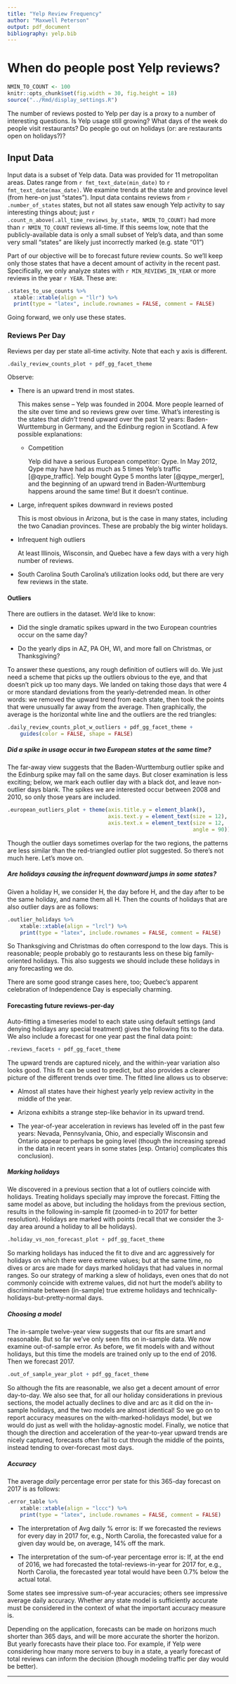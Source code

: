 ```yaml
---
title: "Yelp Review Frequency"
author: "Maxwell Peterson"
output: pdf_document
bibliography: yelp.bib
---
```


# When do people post Yelp reviews?

```r
NMIN_TO_COUNT <- 100
knitr::opts_chunk$set(fig.width = 30, fig.height = 18)
source("../Rmd/display_settings.R")
```

The number of reviews posted to Yelp per day is a proxy to
a number of interesting questions. Is Yelp usage still growing? What days of
the week do people visit restaurants? Do people go out on holidays (or: are
restaurants open on holidays?)?

## Input Data
Input data is a subset of Yelp data. Data was provided for 11 metropolitan areas.
Dates range from `r fmt_text_date(min_date)` to
`r fmt_text_date(max_date)`. We examine trends at the state and province level
(from here-on just "states"). Input data contains reviews from
`r .number_of_states` states, but not all states saw enough Yelp activity to
say interesting things about; just
`r .count_n_above(.all_time_reviews_by_state, NMIN_TO_COUNT)`
had more than `r NMIN_TO_COUNT` reviews all-time. If this seems low, note that
the publicly-available data is only a small subset of Yelp's data, and than
some very small "states" are likely just incorrectly marked (e.g. state "01")

Part of our objective will be to forecast future review counts. So we'll
keep only those states that have a decent amount of activity in the recent past.
Specifically, we only analyze states with `r MIN_REVIEWS_IN_YEAR` or more
reviews in the year `r YEAR`.  These are:
```r
.states_to_use_counts %>%
  xtable::xtable(align = "llr") %>%
  print(type = "latex", include.rownames = FALSE, comment = FALSE)
```

Going forward, we only use these states.

\pagebreak
      	
### Reviews Per Day
Reviews per day per state all-time activity.
Note that each y axis is different.

```r
.daily_review_counts_plot + pdf_gg_facet_theme
```

Observe:
	
* There is an upward trend in most states.
  
    This makes sense -- Yelp was founded
    in 2004. More people learned of the site over time and so reviews grew over time.
    What's interesting is the states that *didn't* trend upward over the past 12 years:
    Baden-Wurttemburg in Germany, and the Edinburg region in Scotland. A few
    possible explanations:

    + Competition
    
        Yelp did have a serious European competitor: Qype. In May 2012, Qype 
        may have had as much as 5 times Yelp's traffic [@qype_traffic].
	Yelp bought Qype 5 months later [@qype_merger], and the beginning of an
	upward trend in Baden-Wurttemburg happens around the same time!
	But it doesn't continue.

* Large, infrequent spikes downward in reviews posted

    This is most obvious in Arizona, but is the case in many states, including
    the two Canadian provinces. These are probably the big winter holidays.

* Infrequent high outliers

    At least Illinois, Wisconsin, and Quebec have a few days with a very high
    number of reviews.

* South Carolina
    South Carolina's utilization looks odd, but there are very few reviews
    in the state.

\pagebreak
    
#### Outliers
There are outliers in the dataset. We'd like to know:

* Did the single dramatic spikes upward in the two European countries occur
  on the same day?

* Do the yearly dips in AZ, PA OH, WI, and more fall on Christmas, or
  Thanksgiving?

To answer these questions, any rough definition of outliers will do.
We just need a scheme that picks up the outliers obvious to the eye, 
and that doesn't pick up too many days.
We landed on taking those days that were 4 or more standard deviations from
the yearly-detrended mean. In other words: we removed the upward trend from
each state, then took the points that were unusually far away from the average.
Then graphically, the average is the horizontal white line and the
outliers are the red triangles:

```r
.daily_review_counts_plot_w_outliers + pdf_gg_facet_theme +
    guides(color = FALSE, shape = FALSE)
```

##### Did a spike in usage occur in two European states at the same time?
	
The far-away view suggests that the Baden-Wurttemburg outlier spike
and the Edinburg spike may fall on the same days. But closer examination
is less exciting; below, we mark each outlier day with a black dot, and leave
non-outlier days blank. The spikes we are interested occur between 2008 and
2010, so only those years are included.

```r
.european_outliers_plot + theme(axis.title.y = element_blank(),
                                axis.text.y = element_text(size = 12),
                                axis.text.x = element_text(size = 12,
                                                           angle = 90))
```

Though the outlier  days sometimes overlap for the two regions,
the patterns are less similar than the red-triangled outlier plot suggested. So
there's not much here. Let's move on.  

\pagebreak
	
##### Are holidays causing the infrequent downward jumps in some states?

Given a holiday H, we consider H, the day before H, and the day after to be
the same holiday, and name them all H.
Then the counts of holidays that are also outlier days are as follows:
```r
.outlier_holidays %>%
    xtable::xtable(align = "lrcl") %>%
    print(type = "latex", include.rownames = FALSE, comment = FALSE)
```

So Thanksgiving and Christmas do often correspond to the low days. This
is reasonable; people probably go to restaurants less on these big family-oriented
holidays. This also suggests we should include these holidays in any forecasting we do.  

There are some good strange cases here, too; Quebec's apparent celebration of
Independence Day is especially charming.

\pagebreak

#### Forecasting future reviews-per-day

Auto-fitting a timeseries model to each state using default settings
(and denying holidays any special treatment) gives the following fits 
to the data. We also include a forecast for one year past
the final data point:
    
```r
.reviews_facets + pdf_gg_facet_theme
```  

The upward trends are captured nicely, and the within-year variation
also looks good. This fit can be used to predict, but also provides a clearer
picture of the different trends over time. The fitted line allows us
to observe:

* Almost all states have their highest yearly yelp review activity 
  in the middle of the year.

* Arizona exhibits a strange step-like behavior in its upward trend.

* The year-of-year acceleration in reviews has leveled off in the past
  few years: Nevada, Pennsylvania, Ohio, and especially Wisconsin and Ontario
  appear to perhaps be going level (though the increasing spread in the data
  in recent years in some states [esp. Ontario] complicates this conclusion).

\pagebreak

##### Marking holidays
We discovered in a previous section that a lot of outliers coincide with
holidays. Treating holidays specially may improve the forecast. Fitting the
same model as above, but including the holidays from the previous section,
results in the following in-sample fit (zoomed-in to 2017 for better resolution).
Holidays are marked with points (recall that we consider the 3-day area 
around a holiday to all be holidays).

```r
.holiday_vs_non_forecast_plot + pdf_gg_facet_theme
```  

So marking holidays has induced the fit to dive and arc aggressively for
holidays on which there were extreme values; but at the same time, no
dives or arcs are made for days marked holidays that had values in
normal ranges. So our strategy of marking a slew of holidays, even ones that
do not commonly coincide with extreme values, did not hurt the model's ability
to discriminate between (in-sample) true extreme holidays and 
technically-holidays-but-pretty-normal days.

\pagebreak

##### Choosing a model

The in-sample twelve-year view suggests that our fits are smart
and reasonable. But so far we've only seen fits on in-sample data.
We now examine out-of-sample error. As before, we fit models with and without
holidays, but this time the models are trained only up to the end
of 2016. Then we forecast 2017.

```r
.out_of_sample_year_plot + pdf_gg_facet_theme
```

So although the fits are reasonable, we also get a decent amount of
error day-to-day. We also see that, for all our holiday considerations
in previous sections, the model actually declines to dive and arc as it
did on the in-sample holidays, and the two models are almost identical!
So we go on to report accuracy measures on the with-marked-holidays model, but
we would do just as well with the holiday-agnostic model. Finally, we notice
that though the direction and acceleration of the year-to-year upward trends
are nicely captured, forecasts often fail to cut through the middle of the
points, instead tending to over-forecast most days.

##### Accuracy
The average *daily* percentage error per state for this 365-day forecast
on 2017 is as follows:

```r
.error_table %>%
    xtable::xtable(align = "lccc") %>%
    print(type = "latex", include.rownames = FALSE, comment = FALSE)
```

* The interpretation of Avg daily % error is:
  If we forecasted the reviews
  for every day in 2017 for, e.g., North Carolia, the forecasted value for
  a given day would be, on average, 14% off the mark.

* The interpretation of the sum-of-year percentage error is:
  If, at the end of 2016, we had forecasted the total-reviews-in-year
  for 2017 for, e.g., North Carolia, the forecasted year total would have been
  0.7% below the actual total.

Some states see impressive sum-of-year accuracies; others see impressive average
daily accuracy. Whether any state model is sufficiently accurate
must be considered in the context of what the important accuracy measure is.

Depending on the application, forecasts can be made on horizons much shorter
than 365 days, and will be more accurate the shorter the horizon. But
yearly forecasts have their place too. For example, if Yelp were considering
how many more servers to buy in a state, a yearly forecast of total reviews
can inform the decision (though modeling traffic per day would be better).

*****